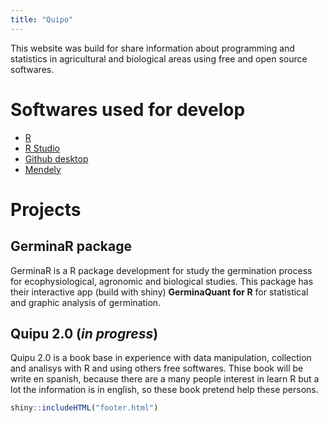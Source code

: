 ```yaml
---
title: "Quipo"
---
```


This website was build for share information about programming and statistics in agricultural and biological areas using free and open source softwares.

# Softwares used for develop

- [R](https://cran.rstudio.com/)
- [R Studio](https://www.rstudio.com/products/rstudio/download/)
- [Github desktop](https://desktop.github.com/)
- [Mendely](https://www.mendeley.com/)

# Projects

## GerminaR package

GerminaR is a R package development for study the germination process for ecophysiological, agronomic and biological studies. This package has their interactive app (build with shiny) **GerminaQuant for R** for statistical and graphic analysis of germination.


## Quipu 2.0 (*in progress*)

Quipu 2.0 is a book base in experience with data manipulation, collection and analisys with R and using others free softwares. Thise book will be write en spanish, because there are a many people interest in learn R but a lot the information is in english, so these book pretend help these persons.


```r

shiny::includeHTML("footer.html")

```
